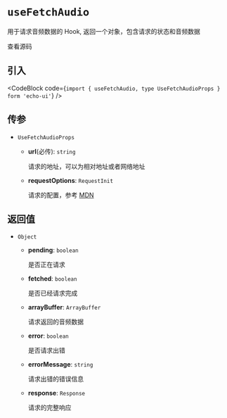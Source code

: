 
# `useFetchAudio`

用于请求音频数据的 Hook, 返回一个对象，包含请求的状态和音频数据

<Link
  href="https://github.com/codeacme17/echo-ui/blob/main/packages/hooks/useFetchAudio.ts"
  target="_blank"
  size="sm"
  className="flex items-center"
>
  <Github className="w-4 h-4" />
  <span className="ml-2">查看源码</span>
</Link>

## 引入

<CodeBlock code={`import { useFetchAudio, type UseFetchAudioProps } form 'echo-ui'`} />

## 传参

- `UseFetchAudioProps`

  - **url**(必传): `string`

    请求的地址，可以为相对地址或者网络地址

  - **requestOptions**: `RequestInit`

    请求的配置，参考 [MDN](https://developer.mozilla.org/en-US/docs/Web/API/fetch#options)

## 返回值

- `Object`

  - **pending**: `boolean`

    是否正在请求

  - **fetched**: `boolean`

    是否已经请求完成

  - **arrayBuffer**: `ArrayBuffer`

    请求返回的音频数据

  - **error**: `boolean`

    是否请求出错

  - **errorMessage**: `string`

    请求出错的错误信息

  - **response**: `Response`

    请求的完整响应

